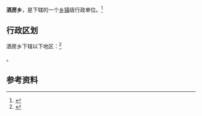 {{中国乡级行政区|53/05/21/203/000}}

'''酒房乡'''，是{{PRC admin/fullname|53/05/21/203/000|3}}下辖的一个[[乡镇|乡镇]]级行政单位。<ref>{{PRC admin/ref sgc|{{PRC admin/parent|53/05/21/203/000}}}}</ref>

== 行政区划 ==

酒房乡下辖以下地区：<ref>{{PRC admin/ref sgc|53/05/21/203/000}}</ref>

{{PRC admin/children|53/05/21/203/000}}。

== 参考资料 ==

{{reflist}}

{{行政区划小作品}}
{{PRC admin/navcat|53/05/21/203/000}}